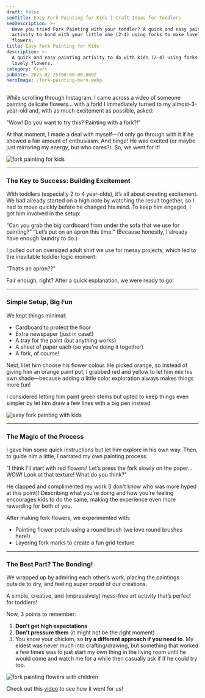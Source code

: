 ```yaml
---
draft: false
seoTitle: Easy Fork Painting for Kids | Craft Ideas for Toddlers
seoDescription: >-
  Have you tried Fork Painting with your toddler? A quick and easy painting
  activity to bond with your little one (2-4) using forks to make lovely
  flowers.
title: Easy Fork Painting for Kids
description: >-
  A quick and easy painting activity to do with kids (2-4) using forks to make
  lovely flowers.
category: Craft
pubDate: 2025-02-25T00:00:00.000Z
heroImage: /fork-painting-hero.webp
---
```


While scrolling through Instagram, I came across a video of someone painting delicate flowers… with a fork! I immediately turned to my almost-3-year-old and, with as much excitement as possible, asked:

"Wow! Do you want to try this? Painting with a fork?!"

At that moment, I made a deal with myself—I’d only go through with it if he showed a fair amount of enthusiasm. And bingo! He was excited (or maybe just mirroring my energy, but who cares?). So, we went for it!

![fork painting for kids](/1-min.webp)

---

### The Key to Success: Building Excitement

With toddlers (especially 2 to 4 year-olds), it’s all about creating excitement. We had already started on a high note by watching the result together, so I had to move quickly before he changed his mind. To keep him engaged, I got him involved in the setup:

“Can you grab the big cardboard from under the sofa that we use for painting?”
“Let’s put on an apron this time.” (Because honestly, I already have enough laundry to do.)

I pulled out an oversized adult shirt we use for messy projects, which led to the inevitable toddler logic moment:

“That’s an apron??”

Fair enough, right? After a quick explanation, we were ready to go!

---

### Simple Setup, Big Fun

We kept things minimal:

- Cardboard to protect the floor
- Extra newspaper (just in case!)
- A tray for the paint (but anything works)
- A sheet of paper each (so you're doing it together)
- A fork, of course!

Next, I let him choose his flower colour. He picked orange, so instead of giving him an orange paint pot, I grabbed red and yellow to let him mix his own shade—because adding a little color exploration always makes things more fun!

I considered letting him paint green stems but opted to keep things even simpler by let him draw a few lines with a big pen instead.

![easy fork painting with kids](/2-min.webp)

---

### The Magic of the Process

I gave him some quick instructions but let him explore in his own way. Then, to guide him a little, I narrated my own painting process:

"I think I’ll start with red flowers! Let’s press the fork slowly on the paper… WOW! Look at that texture! What do you think?"

He clapped and complimented my work (I don't know who was more hyped at this point)! Describing what you’re doing and how you’re feeling encourages kids to do the same, making the experience even more rewarding for both of you.

After making fork flowers, we experimented with:

- Painting flower petals using a round brush (we love round brushes here!)
- Layering fork marks to create a fun grid texture

---

### The Best Part? The Bonding!

We wrapped up by admiring each other’s work, placing the paintings outside to dry, and feeling super proud of our creations.

A simple, creative, and (impressively) mess-free art activity that’s perfect for toddlers!

Now, 3 points to remember:

1. **Don't get high expectations**
2. **Don't pressure them** (it might not be the right moment)
3. You know your chicken, so **try a different approach if you need to**. My eldest was never much into crafting/drawing, but something that worked a few times was to just start my own thing in the living room until he would come and watch me for a while then casually ask if if he could try too.

![fork painting flowers with children](/craft-fork-painting-collage.webp)

Check out this [video](https://www.instagram.com/p/DGiTyNRN0ad/) to see how it went for us!
